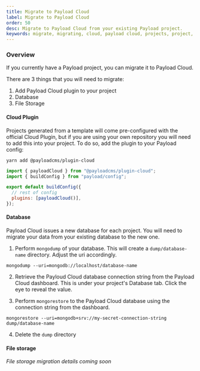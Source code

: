 ```yaml
---
title: Migrate to Payload Cloud
label: Migrate to Payload Cloud
order: 50
desc: Migrate to Payload Cloud from your existing Payload project.
keywords: migrate, migrating, cloud, payload cloud, projects, project, overview, database, file storage, build settings, environment variables, custom domains, email, developing locally
---
```


### Overview

If you currently have a Payload project, you can migrate it to Payload Cloud.

There are 3 things that you will need to migrate:

1. Add Payload Cloud plugin to your project
1. Database
1. File Storage

#### Cloud Plugin

Projects generated from a template will come pre-configured with the official Cloud Plugin, but if you are using your own repository you will need to add this into your project. To do so, add the plugin to your Payload config:

`yarn add @payloadcms/plugin-cloud`

```js
import { payloadCloud } from "@payloadcms/plugin-cloud";
import { buildConfig } from "payload/config";

export default buildConfig({
  // rest of config
  plugins: [payloadCloud()],
});
```

#### Database

Payload Cloud issues a new database for each project. You will need to migrate your data from your existing database to the new one.

1. Perform `mongodump` of your database. This will create a `dump/database-name` directory. Adjust the uri accordingly.

  `mongodump --uri=mongodb://localhost/database-name`

2. Retrieve the Payloud Cloud database connection string from the Payload Cloud dashboard. This is under your project's Database tab. Click the eye to reveal the value.

3. Perform `mongorestore` to the Payload Cloud database using the connection string from the dashboard.

  `mongorestore --uri=mongodb+srv://my-secret-connection-string dump/database-name`

4. Delete the `dump` directory

#### File storage

_File storage migration details coming soon_

